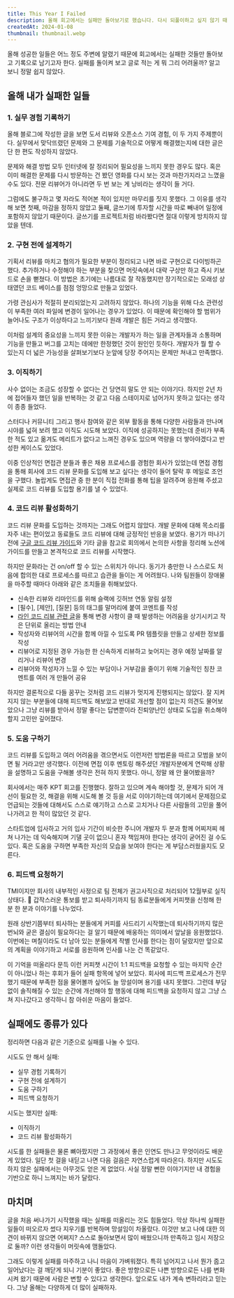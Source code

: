```yaml
---
title: This Year I Failed
description: 올해 회고에서는 실패만 돌아보기로 했습니다. 다시 되풀이하고 싶지 않기 때문에 기록으로 남깁니다.
createdAt: 2024-01-08
thumbnail: thumbnail.webp
---
```


올해 성공한 일들은 어느 정도 주변에 알렸기 때문에 회고에서는 실패한 것들만 돌아보고 기록으로 남기고자 한다. 실패를 돌이켜 보고 글로 적는 게 뭐 그리 어려울까? 알고 보니 정말 쉽지 않았다.

## 올해 내가 실패한 일들

### 1. 실무 경험 기록하기

올해 블로그에 작성한 글을 보면 도서 리뷰와 오픈소스 기여 경험, 이 두 가지 주제뿐이다. 실무에서 맞닥뜨렸던 문제와 그 문제를 기술적으로 어떻게 해결했는지에 대한 글은 단 한 편도 작성하지 않았다.

문제와 해결 방법 모두 인터넷에 잘 정리되어 필요성을 느끼지 못한 경우도 많다. 혹은 이미 해결한 문제를 다시 방문하는 건 봤던 영화를 다시 보는 것과 마찬가지라고 느꼈을 수도 있다. 전문 리뷰어가 아니라면 두 번 보는 게 낭비라는 생각이 들 거다.

그럼에도 불구하고 몇 자라도 적어본 적이 있지만 마무리를 짓지 못했다. 그 이유를 생각해 보면 첫째, 마감을 정하지 않았고 둘째, 글쓰기에 투자할 시간을 따로 빼내어 일정에 포함하지 않았기 때문이다. 글쓰기를 프로젝트처럼 바라봤다면 절대 이렇게 방치하지 않았을 텐데.

### 2. 구현 전에 설계하기

기획서 리뷰를 마치고 협의가 필요한 부분이 정리되고 나면 바로 구현으로 다이빙하곤 했다. 추가하거나 수정해야 하는 부분을 찾으면 머릿속에서 대략 구상만 하고 즉시 키보드로 손을 뻗쳤다. 이 방법은 초기에는 나름대로 잘 작동했지만 장기적으로는 모래성 상태였던 코드 베이스를 점점 엉망으로 만들고 있었다.

가령 관심사가 적절히 분리되었는지 고려하지 않았다. 하나의 기능을 위해 다소 관련성이 부족한 여러 파일에 변경이 일어나는 경우가 있었다. 이 때문에 확인해야 할 범위가 늘어나도 구조가 이상하다고 느끼기보다 원래 개발은 힘든 거라고 생각했다.

이처럼 설계의 중요성을 느끼지 못한 이유는 개발자가 하는 일을 관계자들과 소통하며 기능을 만들고 버그를 고치는 데에만 한정했던 것이 원인인 듯하다. 개발자가 뭘 할 수 있는지 더 넓은 가능성을 살펴보기보다 눈앞에 당장 주어지는 문제만 쳐내고 만족했다.

### 3. 이직하기

사수 없이는 조금도 성장할 수 없다는 건 당연히 말도 안 되는 이야기다. 하지만 2년 차에 접어들자 했던 일을 반복하는 것 같고 다음 스테이지로 넘어가지 못하고 있다는 생각이 종종 들었다.

스터디나 커뮤니티 그리고 행사 참여와 같은 외부 활동을 통해 다양한 사람들과 만나며 시야를 넓혀 보려 했고 이직도 시도해 보았다. 이직에 성공하지는 못했는데 준비가 부족한 적도 있고 옮겨도 메리트가 없다고 느껴진 경우도 있으며 역량을 더 쌓아야겠다고 반성한 케이스도 있었다.

이중 인상적인 면접관 분들과 좋은 채용 프로세스를 경험한 회사가 있었는데 면접 경험을 통해 회사에 코드 리뷰 문화를 도입해 보고 싶다는 생각이 들어 탈락 후 메일로 조언을 구했다. 놀랍게도 면접관 중 한 분이 직접 전화를 통해 팁을 알려주며 응원해 주셨고 실제로 코드 리뷰를 도입할 용기를 낼 수 있었다.

### 4. 코드 리뷰 활성화하기

코드 리뷰 문화를 도입하는 것까지는 그래도 어렵지 않았다. 개발 문화에 대해 목소리를 자주 내는 편이었고 동료들도 코드 리뷰에 대해 긍정적인 반응을 보였다. 용기가 떠나기 전에 [구글 코드 리뷰 가이드](https://google.github.io/eng-practices/review/)와 기타 글을 참고로 회의에서 논의한 사항을 정리해 노션에 가이드를 만들고 본격적으로 코드 리뷰를 시작했다.

하지만 문화라는 건 on/off 할 수 있는 스위치가 아니다. 동기가 충만한 나 스스로도 처음에 합의한 대로 프로세스를 따르고 습관을 들이는 게 어려웠다. 나와 팀원들이 장애물을 마주할 때마다 아래와 같은 조치들을 취해보았다.

- 신속한 리뷰와 리마인드를 위해 슬랙에 깃허브 연동 알림 설정
- [필수], [제안], [질문] 등의 태그를 말머리에 붙여 코멘트를 작성
- [라인 코드 리뷰 관련 글](https://engineering.linecorp.com/en/blog/effective-code-review#keep-changes-small)을 통해 변경 사항이 클 때 발생하는 어려움을 상기시키고 작은 단위로 올리는 방법 안내
- 작성자와 리뷰어의 시간을 함께 아낄 수 있도록 PR 템플릿을 만들고 상세한 정보를 작성
- 리뷰어로 지정된 경우 가능한 한 신속하게 리뷰하고 늦어지는 경우 예정 날짜를 알리거나 리뷰어 변경
- 리뷰어와 작성자가 느낄 수 있는 부담이나 거부감을 줄이기 위해 기술적인 칭찬 코멘트를 여러 개 만들어 공유

하지만 결론적으로 다들 꿈꾸는 것처럼 코드 리뷰가 멋지게 진행되지는 않았다. 잘 지켜지지 않는 부분들에 대해 피드백도 해보았고 반대로 개선할 점이 없는지 의견도 물어보았으나 그냥 리뷰를 받아서 정말 좋다는 답변뿐이라 진퇴양난인 상태로 도입을 취소해야 할지 고민만 깊어졌다.

### 5. 도움 구하기

코드 리뷰를 도입하고 여러 어려움을 겪으면서도 이런저런 방법론을 따르고 모범을 보이면 될 거라고만 생각했다. 이전에 면접 이후 멘토링 해주셨던 개발자분에게 연락해 상황을 설명하고 도움을 구해볼 생각은 전혀 하지 못했다. 아니, 정말 왜 안 물어봤을까?

회사에서는 매주 KPT 회고를 진행했다. 잘하고 있으며 계속 해야할 것, 문제가 되어 개선이 필요한 것, 해결을 위해 시도해 볼 것 등을 서로 이야기하는데 여기에서 문제점으로 언급되는 것들에 대해서도 스스로 얘기하고 스스로 고치거나 다른 사람들의 고민을 풀어나가려고 한 적이 많았던 것 같다.

스타트업에 입사하고 거의 입사 기간이 비슷한 주니어 개발자 두 분과 함께 어찌저찌 헤쳐 나가는 데 익숙해지며 기댈 곳이 없으니 혼자 책임져야 한다는 생각이 굳어진 걸 수도 있다. 혹은 도움을 구하면 부족한 자신의 모습을 보여야 한다는 게 부담스러웠을지도 모른다.

### 6. 피드백 요청하기

TMI이지만 회사의 내부적인 사정으로 팀 전체가 권고사직으로 처리되어 12월부로 실직 상태다. 🫠 갑작스러운 통보를 받고 퇴사하기까지 팀 동료분들에게 커피챗을 신청해 한 분 한 분과 이야기를 나누었다.

원래 상반기쯤부터 퇴사하는 분들에게 커피를 사드리기 시작했는데 퇴사하기까지 많은 번뇌와 굳은 결심이 필요하다는 걸 알기 때문에 배웅하는 의미에서 앞날을 응원했었다. 이번에는 며칠이라도 더 남아 있는 분들에게 작별 인사를 한다는 점이 달랐지만 앞으로의 계획을 이야기하고 서로를 응원하며 인사를 나눈 건 똑같았다.

이 기억을 떠올리다 문득 이런 커피챗 시간이 1:1 피드백을 요청할 수 있는 마지막 순간이 아니었나 하는 후회가 들어 실패 항목에 넣어 보았다. 회사에 피드백 프로세스가 전무했기 때문에 부족한 점을 물어볼까 싶어도 늘 망설이며 용기를 내지 못했다. 그런데 부담 없이 솔직해질 수 있는 순간에 개선해야 할 행동에 대해 피드백을 요청하지 않고 그냥 스쳐 지나갔다고 생각하니 참 아쉬운 마음이 들었다.

## 실패에도 종류가 있다

정리하면 다음과 같은 기준으로 실패를 나눌 수 있다.

시도도 안 해서 실패:

- 실무 경험 기록하기
- 구현 전에 설계하기
- 도움 구하기
- 피드백 요청하기

시도는 했지만 실패:

- 이직하기
- 코드 리뷰 활성화하기

시도를 한 실패들은 물론 뼈아팠지만 그 과정에서 좋은 인연도 만나고 무엇이라도 배운 게 있었다. 일단 첫 걸을 내딛고 나면 다음 걸음은 자연스럽게 따라온다. 하지만 시도도 하지 않은 실패에서는 아무것도 얻은 게 없었다. 사실 정말 뻔한 이야기지만 내 경험을 기반으로 하니 느껴지는 바가 달랐다.

## 마치며

글을 처음 써나가기 시작했을 때는 실패를 떠올리는 것도 힘들었다. 막상 하나씩 실패한 일들이 떠오르자 썼다 지우기를 반복하며 망설임이 차올랐다. 이것만 보고 나에 대한 의견이 바뀌지 않으면 어쩌지? 스스로 돌아보면서 많이 배웠으니까 만족하고 임시 저장으로 둘까? 이런 생각들이 머릿속에 맴돌았다.

그래도 이렇게 실패를 마주하고 나니 마음이 가벼워졌다. 특히 넘어지고 나서 뭔가 줍고 일어났다는 걸 깨닫게 되니 기분이 좋았다. 좋은 방향으로든 나쁜 방향으로든 나를 변화시켜 왔기 때문에 사람은 변할 수 있다고 생각한다. 앞으로도 내가 계속 변하리라고 믿는다. 그냥 올해는 다양하게 더 많이 실패하자.
